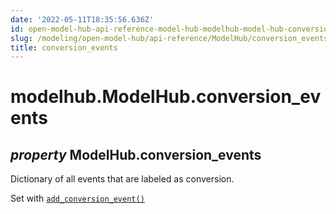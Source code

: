 ```yaml
---
date: '2022-05-11T18:35:56.636Z'
id: open-model-hub-api-reference-model-hub-modelhub-model-hub-conversion-events
slug: /modeling/open-model-hub/api-reference/ModelHub/conversion_events/
title: conversion_events
---
```


# modelhub.ModelHub.conversion_events

<div className="property">

## <span className="type-annotation"><em>property </em></span> <span className="additional-name">ModelHub.</span><span className="name">conversion_events</span>




<div className="content">

Dictionary of all events that are labeled as conversion.

Set with [`add_conversion_event()`](/modeling/open-model-hub/api-reference/ModelHub/modelhub.ModelHub.add_conversion_event.mdx)


</div>


</div>
